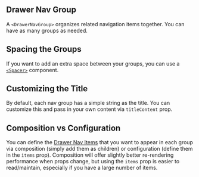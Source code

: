 
## Drawer Nav Group

A `<DrawerNavGroup>` organizes related navigation items together. You can have as many groups as needed.

<MultipleDrawerNavGroups />

## Spacing the Groups

If you want to add an extra space between your groups, you can use a [`<Spacer>`](/components/spacer/api-docs) component.

<SpacingNavGroups />

## Customizing the Title

By default, each nav group has a simple string as the title. You can customize this and pass in your own content via `titleContent` prop.

<CustomNavGroupTitleContent />

## Composition vs Configuration

You can define the [Drawer Nav Items](/components/drawer/drawer-nav-item/api-docs) that you want to appear in each group via composition (simply add them as children) or configuration (define them in the `items` prop). Composition will offer slightly better re-rendering performance when props change, but using the `items` prop is easier to read/maintain, especially if you have a large number of items.

<DrawerNavGroupComposition />
